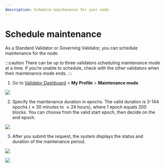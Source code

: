 ```yaml
---
description: Schedule maintenance for your node
---
```



# Schedule maintenance
As a Standard Validator or Governing Validator, you can schedule
maintenance for the node.

:::caution
There can be up to three validators scheduling maintenance mode
at a time. If you’re unable to schedule, check with the other
validators when their maintenance mode ends.
:::

1. Go to [Validator Dashboard](https://validator.roninchain.com) >
**My Profile** > **Maintenance mode**
<img src={stepOne} width={280} />

2. Specify the maintenance duration in epochs. 
The valid duration is 3-144 epochs ($\approx30$ minutes to
$\approx24$ hours), where 1 epoch equals 200 blocks.
You can choose from the valid start epoch, then decide on the end epoch.
<img src={stepTwo} width={416} />

3. After you submit the request, the system displays the status
and duration of the maintenance period.
<img src={upcomingMaintenance} width={280} />
<p> </p>
<img src={ongoingMaintenance} width={280} />
